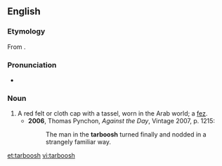 ==English==

===Etymology===
From {{etyl|ar}} {{term|طربوس||tr=ʈarbūsh|sc=Arab}}.

===Pronunciation===
* {{IPA|/tɑːˈbuːʃ/}}

===Noun===
{{en-noun|es}}

# A red felt or cloth cap with a tassel, worn in the Arab world; a [[fez]].
#* '''2006''', Thomas Pynchon, ''Against the Day'', Vintage 2007, p. 1215:
#*: The man in the '''tarboosh''' turned finally and nodded in a strangely familiar way.

[[et:tarboosh]]
[[vi:tarboosh]]